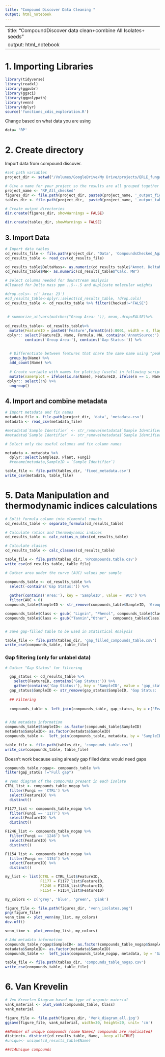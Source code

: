 ```yaml
---
title: "Compound Discover Data Cleaning "
output: html_notebook
---
```

---
title: "CompoundDiscover data clean+combine All Isolates+ seeds"
output: html_notebook
---

# 1. Importing Libraries

```r
library(tidyverse)
library(readxl)
library(ggpubr)
library(ggsci)
library(ggpolypath)
library(venn)
library(dplyr)
source('functions_cdis_exploration.R')
```


Change based on what data you are using
```r
data= 'RP'
```

# 2. Create directory

Import data from compound discover.

```r
#set path variables
project_dir <- setwd("/Volumes/GoogleDrive/My Drive/projects/ERLE_fungal_symbionts/IsolatesAll")

# Give a name for your project so the results are all grouped together in a directory with the same name
project_name <- 'RP_All_checked'
figures_dir <- file.path(project_dir, paste0(project_name, '_output_figures'))
tables_dir <- file.path(project_dir,  paste0(project_name, '_output_tables'))

# Create output directories
dir.create(figures_dir, showWarnings = FALSE)

dir.create(tables_dir, showWarnings = FALSE)
```

## 3. Import Data

```r
# Import data tables
cd_results_file <- file.path(project_dir, 'Data', 'CompoundsChecked_Again.csv')
cd_results_table <- read_csv(cd_results_file)

cd_results_table$DeltaMass<- as.numeric(cd_results_table$"Annot. DeltaMass [ppm]")
cd_results_table$MW<- as.numeric(cd_results_table$"Calc. MW")

# Select columns needed for downstream analysis
#Cleaned for Delta mass ppm ..5--.5 and duplicate molecular weights

#drop.cols<- c(' Area: 23')
#cd_results_table<-dplyr::select(cd_results_table, !drop.cols)
cd_results_table <- cd_results_table %>% filter(Checked!="FALSE")
  
  
 # summarize_at(vars(matches("Group Area: ")), mean,.drop=FALSE)%>%
  
cd_results_table<- cd_results_table%>%
  mutate(FeatureID = paste0('Feature',formatC(n():0001, width = 4, flag = '0'))) %>%
 dplyr:: select(FeatureID, Name, Formula, MW, contains('AnnotSource:'), contains('Results'), contains('Pathways'), 
         contains('Group Area:'), contains('Gap Status:')) %>% 
   
  
  # Differentiate between features that share the same name using "peak#" at the end of the name
  group_by(Name) %>%
  add_count(Name) %>% 
  
  # Create variable with names for plotting (useful in following scripts)
  mutate(name4plot = ifelse(is.na(Name), FeatureID, ifelse(n == 1, Name, paste0(Name, '-peak', n():1)))) %>% 
 dplyr:: select(!n) %>% 
  ungroup()

```


## 4. Import and combine metadata
```r

# Import metadata and fix names
metadata_file <- file.path(project_dir, 'data', 'metadata.csv')
metadata <- read_csv(metadata_file)

#metadata$`Sample Identifier` <- str_remove(metadata$`Sample Identifier`, 'Saleska_')
#metadata$`Sample Identifier` <- str_remove(metadata$`Sample Identifier`, '_23.*')

# Select only the useful columns and fix column names

metadata <- metadata %>% 
  dplyr::select(SampleID, Plant, Fungi) 
  #rename(metadata,SampleID = `Sample Identifier`)

table_file <- file.path(tables_dir, 'fixed_metadata.csv')
write_csv(metadata, table_file)


```
# 5. Data Manipulation and thermodynamic indices calculations

```r

# Split formula column into elemental counts
cd_results_table <- separate_formula(cd_results_table)

# Calculate ratios and thermodynamic indices
cd_results_table <- calc_ratios_n_idxs(cd_results_table)

# Calculate classes
cd_results_table <- calc_classes(cd_results_table)

table_file <- file.path(tables_dir, 'RPcompounds.table.csv')
write_csv(cd_results_table, table_file)

# Gather area under the curve (AUC) values per sample

compounds_table <- cd_results_table %>% 
  select(-contains('Gap Status:')) %>% 
  
  gather(contains('Area:'), key = 'SampleID', value = 'AUC') %>% 
  filter(AUC > 0)
compounds_table$SampleID <- str_remove(compounds_table$SampleID, 'Group Area: ')

compounds_table$Class <- gsub( "Lignin", "Phenol", compounds_table$Class)
compounds_table$Class <- gsub("Tannin","Other",  compounds_table$Class)


# Save gap-filled table to be used in Statistical Analysis

table_file <- file.path(tables_dir, 'gap_filled_compounds_table.csv')
write_csv(compounds_table, table_file)

```
### Gap filtering (only for unlabel data)

```r
# Gather "Gap Status" for filtering 

  gap_status <- cd_results_table %>% 
    select(FeatureID, contains('Gap Status:')) %>% 
    gather(contains('Gap Status:'), key = 'SampleID', value = 'gap_status')
  gap_status$SampleID <- str_remove(gap_status$SampleID, 'Gap Status: ')
  
  ## Filtering
  
  compounds_table <- left_join(compounds_table, gap_status, by = c('FeatureID', 'SampleID')) 
  


```

``` r
# Add metadata information
compounds_table$SampleID<- as.factor(compounds_table$SampleID)
metadata$SampleID<- as.factor(metadata$SampleID)
compounds_table <-  left_join(compounds_table, metadata, by = 'SampleID')

table_file <- file.path(tables_dir, 'compounds_table.csv')
write_csv(compounds_table, table_file)

```


Doesn't work because using already gap filled data: would need gaps
```r
compounds_table_nogap<- compounds_table %>%
filter(gap_status !="Full gap")

# Venn diagram of the compounds present in each isolate
CTRL_list <- compounds_table_nogap %>% 
  filter(Fungi == 'CTRL') %>% 
  select(FeatureID) %>% 
  distinct()

F1177_list <- compounds_table_nogap %>% 
  filter(Fungi == '1177') %>% 
  select(FeatureID) %>% 
  distinct()

F1246_list <- compounds_table_nogap %>% 
  filter(Fungi == '1246') %>% 
  select(FeatureID) %>% 
  distinct()

F1154_list <- compounds_table_nogap %>% 
  filter(Fungi == '1154') %>% 
  select(FeatureID) %>% 
  distinct()

my_list <- list(CTRL = CTRL_list$FeatureID,
                F1177 = F1177_list$FeatureID,
                F1246 = F1246_list$FeatureID,
                F1154 = F1154_list$FeatureID)

my_colors <- c('grey', 'blue', 'green', 'pink')

figure_file <- file.path(figures_dir, 'venn_isolates.png')
png(figure_file)
venn_time <- plot_venn(my_list, my_colors)
dev.off()

venn_time <- plot_venn(my_list, my_colors)
```
``` r
# Add metadata information
compounds_table_nogap$SampleID<- as.factor(compounds_table_nogap$SampleID)
metadata$SampleID<- as.factor(metadata$SampleID)
compounds_table <-  left_join(compounds_table_nogap, metadata, by = 'SampleID')

table_file <- file.path(tables_dir, 'compounds_table_nogap.csv')
write_csv(compounds_table, table_file)

```


# 6. Van Krevelin
```r

# Ven Krevelen Diagram based on type of organic material
vank_material <- plot_vank(compounds_table, Class)
vank_material

figure_file <- file.path(figures_dir, 'Venk_diagram_all.jpg')
ggsave(figure_file, vank_material, width=30, height=20, unit= 'cm')

```

```r
##Number of unique compounds (some Names/ compounds are replicated)
distinct<- distinct(cd_results_table, Name, .keep_all=TRUE)
#unique<- unique(cd_results_table$Name)

##414Unique compounds
```